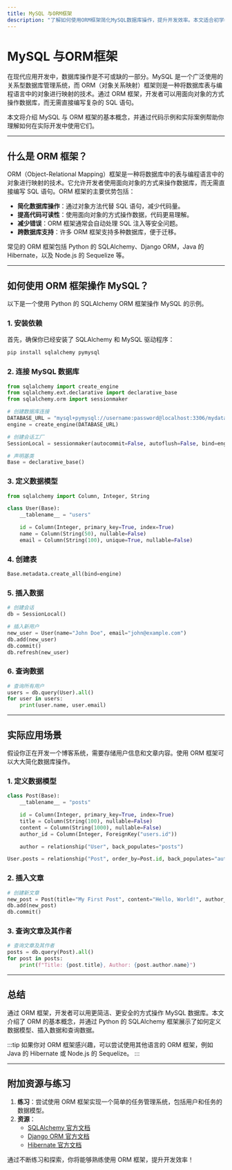 ```yaml
---
title: MySQL 与ORM框架
description: "了解如何使用ORM框架简化MySQL数据库操作，提升开发效率。本文适合初学者，包含概念讲解、代码示例和实际应用场景。"
---
```


# MySQL 与ORM框架

在现代应用开发中，数据库操作是不可或缺的一部分。MySQL 是一个广泛使用的关系型数据库管理系统，而 ORM（对象关系映射）框架则是一种将数据库表与编程语言中的对象进行映射的技术。通过 ORM 框架，开发者可以用面向对象的方式操作数据库，而无需直接编写复杂的 SQL 语句。

本文将介绍 MySQL 与 ORM 框架的基本概念，并通过代码示例和实际案例帮助你理解如何在实际开发中使用它们。

---

## 什么是 ORM 框架？

ORM（Object-Relational Mapping）框架是一种将数据库中的表与编程语言中的对象进行映射的技术。它允许开发者使用面向对象的方式来操作数据库，而无需直接编写 SQL 语句。ORM 框架的主要优势包括：

- **简化数据库操作**：通过对象方法代替 SQL 语句，减少代码量。
- **提高代码可读性**：使用面向对象的方式操作数据，代码更易理解。
- **减少错误**：ORM 框架通常会自动处理 SQL 注入等安全问题。
- **跨数据库支持**：许多 ORM 框架支持多种数据库，便于迁移。

常见的 ORM 框架包括 Python 的 SQLAlchemy、Django ORM，Java 的 Hibernate，以及 Node.js 的 Sequelize 等。

---

## 如何使用 ORM 框架操作 MySQL？

以下是一个使用 Python 的 SQLAlchemy ORM 框架操作 MySQL 的示例。

### 1. 安装依赖

首先，确保你已经安装了 SQLAlchemy 和 MySQL 驱动程序：

```bash
pip install sqlalchemy pymysql
```

### 2. 连接 MySQL 数据库

```python
from sqlalchemy import create_engine
from sqlalchemy.ext.declarative import declarative_base
from sqlalchemy.orm import sessionmaker

# 创建数据库连接
DATABASE_URL = "mysql+pymysql://username:password@localhost:3306/mydatabase"
engine = create_engine(DATABASE_URL)

# 创建会话工厂
SessionLocal = sessionmaker(autocommit=False, autoflush=False, bind=engine)

# 声明基类
Base = declarative_base()
```

### 3. 定义数据模型

```python
from sqlalchemy import Column, Integer, String

class User(Base):
    __tablename__ = "users"

    id = Column(Integer, primary_key=True, index=True)
    name = Column(String(50), nullable=False)
    email = Column(String(100), unique=True, nullable=False)
```

### 4. 创建表

```python
Base.metadata.create_all(bind=engine)
```

### 5. 插入数据

```python
# 创建会话
db = SessionLocal()

# 插入新用户
new_user = User(name="John Doe", email="john@example.com")
db.add(new_user)
db.commit()
db.refresh(new_user)
```

### 6. 查询数据

```python
# 查询所有用户
users = db.query(User).all()
for user in users:
    print(user.name, user.email)
```

---

## 实际应用场景

假设你正在开发一个博客系统，需要存储用户信息和文章内容。使用 ORM 框架可以大大简化数据库操作。

### 1. 定义数据模型

```python
class Post(Base):
    __tablename__ = "posts"

    id = Column(Integer, primary_key=True, index=True)
    title = Column(String(100), nullable=False)
    content = Column(String(1000), nullable=False)
    author_id = Column(Integer, ForeignKey("users.id"))

    author = relationship("User", back_populates="posts")

User.posts = relationship("Post", order_by=Post.id, back_populates="author")
```

### 2. 插入文章

```python
# 创建新文章
new_post = Post(title="My First Post", content="Hello, World!", author_id=new_user.id)
db.add(new_post)
db.commit()
```

### 3. 查询文章及其作者

```python
# 查询文章及其作者
posts = db.query(Post).all()
for post in posts:
    print(f"Title: {post.title}, Author: {post.author.name}")
```

---

## 总结

通过 ORM 框架，开发者可以用更简洁、更安全的方式操作 MySQL 数据库。本文介绍了 ORM 的基本概念，并通过 Python 的 SQLAlchemy 框架展示了如何定义数据模型、插入数据和查询数据。

:::tip
如果你对 ORM 框架感兴趣，可以尝试使用其他语言的 ORM 框架，例如 Java 的 Hibernate 或 Node.js 的 Sequelize。
:::

---

## 附加资源与练习

1. **练习**：尝试使用 ORM 框架实现一个简单的任务管理系统，包括用户和任务的数据模型。
2. **资源**：
   - [SQLAlchemy 官方文档](https://docs.sqlalchemy.org/)
   - [Django ORM 官方文档](https://docs.djangoproject.com/en/stable/topics/db/)
   - [Hibernate 官方文档](https://hibernate.org/orm/documentation/)

通过不断练习和探索，你将能够熟练使用 ORM 框架，提升开发效率！